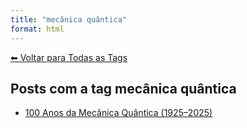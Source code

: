 ```yaml
---
title: "mecânica quântica"
format: html
---
```


[⬅ Voltar para Todas as Tags](../tags.qmd)

## Posts com a tag **mecânica quântica**

- [100 Anos da Mecânica Quântica (1925–2025)](/posts/fisica/100-anos-mecanica-quantica.html)
